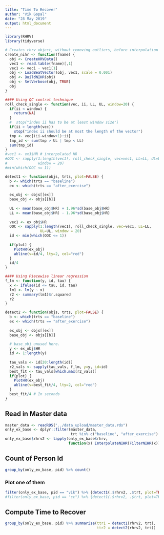 ```yaml
---
title: "Time To Recover"
author: "Vik Gopal"
date: "28 May 2019"
output: html_document
---
```


```r
library(RHRV)
library(tidyverse)

# Creates rhrv object, without removing outliers, before interpolation
create_nihr <- function(fname) {
  obj <- CreateHRVData()
  vec1 <- read.table(fname)[,1]
  vec1 <- vec1 - vec1[1]
  obj <- LoadBeatVector(obj, vec1, scale = 0.001)
  obj <- BuildNIHR(obj)
  obj <- SetVerbose(obj, TRUE)
  obj
}

#### Using QC control technique
roll_check_single <- function(vec, ii, LL, UL, window=20) {
  if(ii < window) {
    return(NA)
  }
  #  stop("index ii has to be at least window size")
  if(ii > length(vec))
    stop("index ii should be at most the length of the vector")
  tmp <- vec[(ii-window+1):ii]
  tmp_id <- sum(tmp > UL | tmp < LL)
  sum(tmp_id)
}
#vec1 <- ex3$HR # interpolated HR
#OOC <- sapply(1:length(vec1), roll_check_single, vec=vec1, LL=LL, UL=UL, 
#              window = 20)
#min(which(OOC <= 1))

detect1 <- function(objs, trts, plot=FALSE) {
  b <- which(trts == "baseline")
  ex <- which(trts == "after_exercise")
  
  ex_obj <- objs[[ex]]
  base_obj <- objs[[b]]
  
  UL <- mean(base_obj$HR) + 1.96*sd(base_obj$HR)
  LL <- mean(base_obj$HR) - 1.96*sd(base_obj$HR)
  
  vec1 <- ex_obj$HR
  OOC <- sapply(1:length(vec1), roll_check_single, vec=vec1, LL=LL, 
                UL=UL, window = 20)
  id <- min(which(OOC <= 1))
  
  if(plot) {
    PlotHR(ex_obj)
    abline(v=id/4, lty=2, col="red")
  }
  id/4
}

#### Using Piecewise linear regression
f_lm <- function(y, id, tau) {
  x <- ifelse(id <= tau, id, tau)
  lm1 <- lm(y ~ x)
  r2 <- summary(lm1)$r.squared
  r2
}

detect2 <- function(objs, trts, plot=FALSE) {
  b <- which(trts == "baseline")
  ex <- which(trts == "after_exercise")
  
  ex_obj <- objs[[ex]]
  base_obj <- objs[[b]]
  
  # base_obj unused here.
  y <- ex_obj$HR
  id <- 1:length(y)
  
  tau_vals <- id[20:length(id)]
  r2_vals <- sapply(tau_vals, f_lm, y=y, id=id)
  best_fit <- tau_vals[which.max(r2_vals)]
  if(plot) {
    PlotHR(ex_obj)
    abline(v=best_fit/4, lty=2, col="red")
  }
  best_fit/4 # In seconds
}
```

## Read in Master data 
```r
master_data <- readRDS("../data_upload/master_data.rds")
only_ex_base <- dplyr::filter(master_data, 
                              trt %in% c("baseline", "after_exercise") )
only_ex_base$rhrv2 <- lapply(only_ex_base$rhrv, 
                             function(x) InterpolateNIHR(FilterNIHR(x)))
```

## Count of Person Id 

```r
group_by(only_ex_base, pid) %>% count()
```

### Plot one of them

```r
filter(only_ex_base, pid == "vik") %>% {detect1(.$rhrv2, .$trt, plot=TRUE)}
#filter(only_ex_base, pid == "cc") %>% {detect1(.$rhrv2, .$trt, plot=TRUE)}
```

## Compute Time to Recover
```r
group_by(only_ex_base, pid) %>% summarise(ttr1 = detect1(rhrv2, trt), 
                                          ttr2 = detect2(rhrv2, trt))

```

